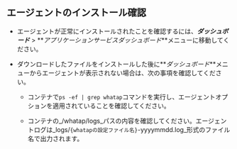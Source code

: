 ## エージェントのインストール確認

-   エージェントが正常にインストールされたことを確認するには、**_ダッシュボード_** > **_アプリケーションサービスダッシュボード_**メニューに移動してください。

-   ダウンロードしたファイルをインストールした後に**_ダッシュボード_**メニューからエージェントが表示されない場合は、次の事項を確認してください。

    -   コンテナで`ps -ef | grep whatap`コマンドを実行し、エージェントオプションを適用されていることを確認してください。

    -   コンテナの_/whatap/logs_パスの内容を確認してください。エージェントログは_logs/`{whatapの設定ファイル名}`-yyyymmdd.log_形式のファイル名で出力されます。
